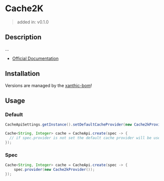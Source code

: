 
# Cache2K

> added in: v0.1.0

## Description

...

- [Official Documentation](https://cache2k.org)

## Installation

<JavaDependency group="io.github.xanthic.cache" name="cache-provider-cache2k" scope="implementation" />


<Alert severity="info" variant="outlined">Versions are managed by the <a href="/getting-started/installation">xanthic-bom</a>!</Alert>

## Usage

### Default

```java
CacheApiSettings.getInstance().setDefaultCacheProvider(new Cache2kProvider());

Cache<String, Integer> cache = CacheApi.create(spec -> {
  // if spec.provider is not set the default cache provider will be used
});
```

### Spec

```java
Cache<String, Integer> cache = CacheApi.create(spec -> {
    spec.provider(new Cache2kProvider());
});
```
